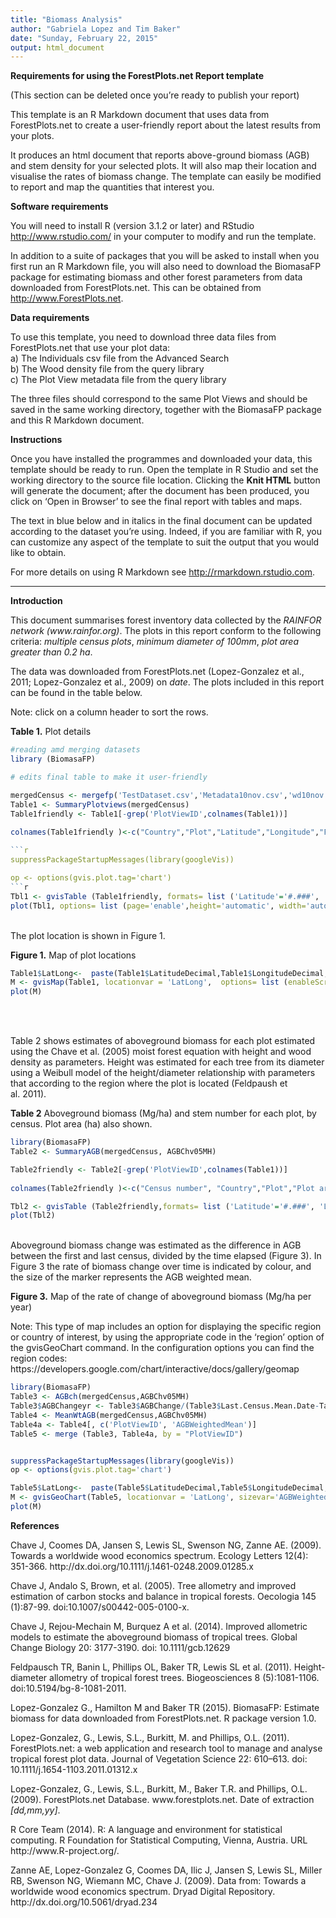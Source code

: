 ```yaml
---
title: "Biomass Analysis"
author: "Gabriela Lopez and Tim Baker"
date: "Sunday, February 22, 2015"
output: html_document
---
```

**Requirements for using the ForestPlots.net Report template** 

(This section can be deleted once you're ready to publish your report)

This template is an R Markdown document that uses data from ForestPlots.net to create a user-friendly report about the latest results from your plots.

It produces an html document that reports above-ground biomass (AGB) and stem density for your selected plots. It will also map their location and visualise the rates of biomass change. The template can easily be modified to report and map the quantities that interest you.

**Software requirements**

You will need to install R (version 3.1.2 or later) and RStudio <http://www.rstudio.com/> in your computer to modify and run the template.

In addition to a suite of packages that you will be asked to install when you first run an R Markdown file, you will also need to download the BiomasaFP package for estimating biomass and other forest parameters from data downloaded from ForestPlots.net. This can be obtained from <http://www.ForestPlots.net>.

**Data requirements**

To use this template, you need to download three data files from ForestPlots.net that use your plot data:  
a) The Individuals csv file from the Advanced Search  
b) The Wood density file from the query library  
c) The Plot View metadata file from the query library  

The three files should correspond to the same Plot Views and should be saved in the same working directory, together with the BiomasaFP package and this R Markdown document.

**Instructions**

Once you have installed the programmes and downloaded your data, this template should be ready to run. Open the template in R Studio and set the working directory to the source file location. Clicking the **Knit HTML** button will generate the document; after the document has been produced, you click on 'Open in Browser' to see the final report with tables and maps.

The text in blue below and in italics in the final document can be updated according to the dataset you're using. Indeed, if you are familiar with R, you can customize any aspect of the template to suit the output that you would like to obtain. 

For more details on using R Markdown see <http://rmarkdown.rstudio.com>. 

-----

**Introduction**

This document summarises forest inventory data collected by the *RAINFOR network (www.rainfor.org)*.  The plots in this report conform to the following criteria: *multiple census plots*, *minimum diameter of 100mm*, *plot area greater than 0.2 ha*.

The data was downloaded from ForestPlots.net (Lopez-Gonzalez et al., 2011; Lopez-Gonzalez et al., 2009) on *date*. The plots included in this report can be found in the table below. 

Note: click on a column header to sort the rows.

**Table 1.** Plot details

```r
#reading amd merging datasets
library (BiomasaFP)

# edits final table to make it user-friendly

mergedCensus <- mergefp('TestDataset.csv','Metadata10nov.csv','wd10nov.csv' )
Table1 <- SummaryPlotviews(mergedCensus)
Table1friendly <- Table1[-grep('PlotViewID',colnames(Table1))]
  
colnames(Table1friendly )<-c("Country","Plot","Latitude","Longitude","First census","Last census","Number of censuses")

```r
suppressPackageStartupMessages(library(googleVis))

op <- options(gvis.plot.tag='chart')
```r
Tbl1 <- gvisTable (Table1friendly, formats= list ('Latitude'='#.###', 'Longitude'= '#.###', 'First census' ='#.##', 'Last census' ='#.##'))
plot(Tbl1, options= list (page='enable',height='automatic', width='automatic'))

```

<br>The plot location is shown in Figure 1.</br>

**Figure 1.** Map of plot locations

```r
Table1$LatLong<-  paste(Table1$LatitudeDecimal,Table1$LongitudeDecimal, sep=":")
M <- gvisMap(Table1, locationvar = 'LatLong',  options= list (enableScrollWheel=TRUE, useMapTypeControl=TRUE, width =600, height=400, dataMode="markers"))
plot(M)

```
<br></br>

Table 2 shows estimates of aboveground biomass for each plot estimated using the Chave et al. (2005) moist forest equation with height and wood density as parameters. Height was estimated for each tree from its diameter using a Weibull model of the height/diameter relationship with parameters that according to the region where the plot is located (Feldpaush et al. 2011). 

**Table 2** Aboveground biomass (Mg/ha) and stem number for each plot, by census. Plot area (ha) also shown.
```r
library(BiomasaFP)
Table2 <- SummaryAGB(mergedCensus, AGBChv05MH)

Table2friendly <- Table2[-grep('PlotViewID',colnames(Table1))]
  
colnames(Table2friendly )<-c("Census number", "Country","Plot","Plot area", "Latitude","Longitude","Census date","AGB","Stem number")

Tbl2 <- gvisTable (Table2friendly,formats= list ('Latitude'='#.###', 'Longitude'= '#.###', 'Census date' ='#.##','AGB' = '#.##'), options= list (page='enable',height='automatic', width='automatic'))
plot(Tbl2)
```

<br>Aboveground biomass change was estimated as the difference in AGB between the first and last census, divided by the time elapsed (Figure 3). In Figure 3 the rate of biomass change over time is indicated by colour, and the size of the marker represents the AGB weighted mean.</br>

**Figure 3.** Map of the rate of change of aboveground biomass (Mg/ha per year)

Note: This type of map includes an option for displaying the specific region or country of interest, by using the appropriate code in the 'region' option of the gvisGeoChart command. In the configuration options you can find the region codes: https://developers.google.com/chart/interactive/docs/gallery/geomap

```r
library(BiomasaFP)
Table3 <- AGBch(mergedCensus,AGBChv05MH)
Table3$AGBChangeyr <- Table3$AGBChange/(Table3$Last.Census.Mean.Date-Table3$Census.Mean.Date)
Table4 <- MeanWtAGB(mergedCensus,AGBChv05MH)
Table4a <- Table4[, c('PlotViewID', 'AGBWeightedMean')]
Table5 <- merge (Table3, Table4a, by = "PlotViewID")


suppressPackageStartupMessages(library(googleVis))
op <- options(gvis.plot.tag='chart')

Table5$LatLong<-  paste(Table5$LatitudeDecimal,Table5$LongitudeDecimal, sep=":")
M <- gvisGeoChart(Table5, locationvar = 'LatLong', sizevar='AGBWeightedMean', colorvar='AGBChangeyr' ,  options= list (enableScrollWheel=TRUE, useMapTypeControl=TRUE, width =600, height=400, region="005", dataMode="markers"))
plot(M)
```

**References**

Chave J, Coomes DA, Jansen S, Lewis SL, Swenson NG, Zanne AE. (2009). Towards a worldwide wood economics spectrum. Ecology Letters 12(4): 351-366. http://dx.doi.org/10.1111/j.1461-0248.2009.01285.x

Chave J, Andalo S, Brown, et al. (2005). Tree allometry and improved estimation of carbon stocks and balance in tropical forests. Oecologia 145 (1):87-99. doi:10.1007/s00442-005-0100-x.

Chave J, Rejou-Mechain M, Burquez A et al. (2014). Improved allometric models to estimate the aboveground biomass of tropical trees. Global Change Biology 20: 3177-3190. doi: 10.1111/gcb.12629

Feldpausch TR, Banin L, Phillips OL, Baker TR, Lewis SL et al. (2011). Height-diameter allometry of tropical forest trees. Biogeosciences 8 (5):1081-1106. doi:10.5194/bg-8-1081-2011.

Lopez-Gonzalez  G., Hamilton M and Baker TR (2015). BiomasaFP: Estimate biomass for data downloaded from ForestPlots.net. R package version 1.0.

Lopez-Gonzalez, G., Lewis, S.L., Burkitt, M. and Phillips, O.L. (2011). ForestPlots.net: a web application and research tool to manage and analyse tropical forest plot data. Journal of Vegetation Science 22: 610–613. doi: 10.1111/j.1654-1103.2011.01312.x

Lopez-Gonzalez, G., Lewis, S.L., Burkitt, M., Baker T.R. and Phillips, O.L. (2009). ForestPlots.net Database. www.forestplots.net. Date of extraction *[dd,mm,yy]*.

R Core Team (2014). R: A language and environment for statistical computing. R Foundation for Statistical Computing, Vienna, Austria. URL http://www.R-project.org/.

Zanne AE, Lopez-Gonzalez G, Coomes DA, Ilic J, Jansen S, Lewis SL, Miller RB, Swenson NG, Wiemann MC, Chave J. (2009). Data from: Towards a worldwide wood economics spectrum. Dryad Digital Repository. http://dx.doi.org/10.5061/dryad.234
